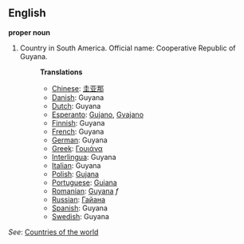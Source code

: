 ==English==

'''proper noun'''

# Country in South America. Official name: Cooperative Republic of Guyana.
#:'''Translations'''
#:*[[Chinese]]: [[圭亚那]]
#:*[[Danish]]: Guyana
#:*[[Dutch]]: Guyana
#:*[[Esperanto]]: [[Gujano]], [[Gvajano]]
#:*[[Finnish]]: Guyana
#:*[[French]]: Guyana
#:*[[German]]: Guyana
#:*[[Greek]]: [[Γουιάνα]]
#:*[[Interlingua]]: Guyana
#:*[[Italian]]: Guyana
#:*[[Polish]]: [[Gujana]]
#:*[[Portuguese]]: [[Guiana]]
#:*[[Romanian]]: [[Guyana]] ''f''
#:*[[Russian]]: [[Гайана]]
#:*[[Spanish]]: Guyana
#:*[[Swedish]]: Guyana

''See'': [[Countries of the world]]